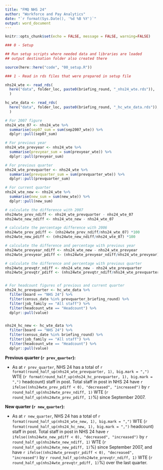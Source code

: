---
title: "FMQ NHS 24"
author: "Workforce and Pay Analytics"
date: "`r format(Sys.Date(), '%d %B %Y')`"
output: word_document
---
```{r setup, include=FALSE}
knitr::opts_chunk$set(echo = FALSE, message = FALSE, warning=FALSE)
```


```{r, include=TRUE, echo=FALSE}
### 0 - Setup

## Run setup scripts where needed data and libraries are loaded
## output destination folder also created there

source(here::here("code", "00_setup.R"))

```


```{r, include=TRUE, echo=FALSE}
### 1 - Read in rds files that were prepared in setup file

nhs24_wte <- read_rds(
  here("data", folder_loc, paste0(briefing_round, "_nhs24_wte.rds")),
  )

hc_wte_data <- read_rds(
  here("data", folder_loc, paste0(briefing_round, "_hc_wte_data.rds")),
  )
```


```{r, include=TRUE, echo=FALSE}

# For 2007 figure
nhs24_wte_07 <- nhs24_wte %>%
  summarise(sep07_sum = sum(sep2007_wte)) %>%
  dplyr::pull(sep07_sum)

# For previous year
nhs24_wte_prevyear <- nhs24_wte %>%
  summarise(prevyear_sum = sum(prevyear_wte)) %>%
  dplyr::pull(prevyear_sum)

# For previous quarter
nhs24_wte_prevquarter <- nhs24_wte %>%
  summarise(prevquarter_sum = sum(prevquarter_wte)) %>%
  dplyr::pull(prevquarter_sum)

# For current quarter
nhs24_wte_new <- nhs24_wte %>%
  summarise(new_sum = sum(new_wte)) %>%
  dplyr::pull(new_sum)

# calculate the difference with 2007
nhs24wte_prev_ndiff <- nhs24_wte_prevquarter - nhs24_wte_07
nhs24wte_new_ndiff <- nhs24_wte_new - nhs24_wte_07

# calculate the percentage difference with 2006
nhs24wte_prev_pdiff <- (nhs24wte_prev_ndiff/nhs24_wte_07) *100
nhs24wte_new_pdiff <- (nhs24wte_new_ndiff/nhs24_wte_07) *100

# calculate the difference and percentage with previous year
nhs24wte_prevyear_ndiff <- nhs24_wte_new - nhs24_wte_prevyear
nhs24wte_prevyear_pdiff <- (nhs24wte_prevyear_ndiff/nhs24_wte_prevyear) *100

# calculate the difference and percentage with previous quarter
nhs24wte_prevqtr_ndiff <- nhs24_wte_new - nhs24_wte_prevquarter
nhs24wte_prevqtr_pdiff <- (nhs24wte_prevqtr_ndiff/nhs24_wte_prevquarter) *100


# For headcount figures of previous and current quarter
nhs24_hc_prevquarter <- hc_wte_data %>%
  filter(board == "NHS 24") %>%
  filter(census_date %in% prevquarter_briefing_round) %>%
  filter(job_family == "All staff") %>%
  filter(headcount_wte == "Headcount") %>%
  dplyr::pull(value)


nhs24_hc_new <- hc_wte_data %>%
  filter(board == "NHS 24") %>%
  filter(census_date %in% briefing_round) %>%
  filter(job_family == "All staff") %>%
  filter(headcount_wte == "Headcount") %>%
  dplyr::pull(value)
```


**Previous quarter (`r prev_quarter`):**

* As at `r prev_quarter`, NHS 24 has a total of `r format(round_half_up(nhs24_wte_prevquarter, 1), big.mark = ",")` WTE (`r format(round_half_up(nhs24_hc_prevquarter, 1), big.mark = ",")` headcount) staff in post. Total staff in post in NHS 24 have `r ifelse((nhs24wte_prev_pdiff < 0), "decreased", "increased")` by `r round_half_up(nhs24wte_prev_ndiff, 1)` WTE (`r round_half_up(nhs24wte_prev_pdiff, 1)`%) since September 2007.


**New quarter (`r new_quarter`):**

* As at `r new_quarter`, NHS 24 has a total of `r format(round_half_up(nhs24_wte_new, 1), big.mark = ",")` WTE (`r format(round_half_up(nhs24_hc_new, 1), big.mark = ",")` headcount) staff in post. Total staff in post in NHS 24 have `r ifelse((nhs24wte_new_pdiff < 0), "decreased", "increased")` by `r round_half_up(nhs24wte_new_ndiff, 1)` WTE (`r round_half_up(nhs24wte_new_pdiff, 1)`%) since September 2007, and have `r ifelse((nhs24wte_prevqtr_pdiff < 0), "decreased", "increased")` by `r round_half_up(nhs24wte_prevqtr_ndiff, 1)` WTE (`r round_half_up(nhs24wte_prevqtr_pdiff, 1)`%) over the last quarter.
